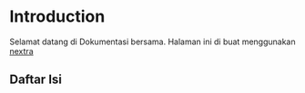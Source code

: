 # Introduction
 
Selamat datang di Dokumentasi bersama. Halaman ini di buat menggunakan [nextra](https://nextra.site)

## Daftar Isi

<Cards>
  <Card title="Nextra docs" href="doc/start"/>
  <Card title="Laravel Docs" href="/laravel"/>
</Cards>
